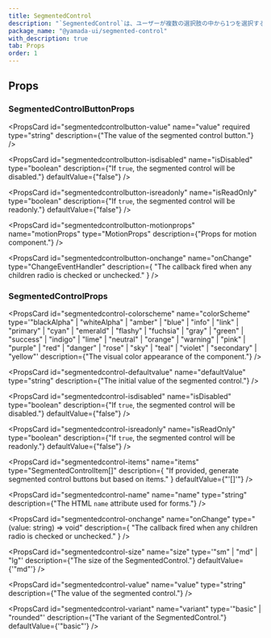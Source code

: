 ```yaml
---
title: SegmentedControl
description: "`SegmentedControl`は、ユーザーが複数の選択肢の中から1つを選択するための使用されるコンポーネントです。"
package_name: "@yamada-ui/segmented-control"
with_description: true
tab: Props
order: 1
---
```


## Props

### SegmentedControlButtonProps

<PropsCard
  id="segmentedcontrolbutton-value"
  name="value"
  required
  type="string"
  description={"The value of the segmented control button."}
/>

<PropsCard
  id="segmentedcontrolbutton-isdisabled"
  name="isDisabled"
  type="boolean"
  description={"If `true`, the segmented control will be disabled."}
  defaultValue={"false"}
/>

<PropsCard
  id="segmentedcontrolbutton-isreadonly"
  name="isReadOnly"
  type="boolean"
  description={"If `true`, the segmented control will be readonly."}
  defaultValue={"false"}
/>

<PropsCard
  id="segmentedcontrolbutton-motionprops"
  name="motionProps"
  type="MotionProps"
  description={"Props for motion component."}
/>

<PropsCard
  id="segmentedcontrolbutton-onchange"
  name="onChange"
  type="ChangeEventHandler<HTMLInputElement>"
  description={
    "The callback fired when any children radio is checked or unchecked."
  }
/>

### SegmentedControlProps

<PropsCard
  id="segmentedcontrol-colorscheme"
  name="colorScheme"
  type='"blackAlpha" | "whiteAlpha" | "amber" | "blue" | "info" | "link" | "primary" | "cyan" | "emerald" | "flashy" | "fuchsia" | "gray" | "green" | "success" | "indigo" | "lime" | "neutral" | "orange" | "warning" | "pink" | "purple" | "red" | "danger" | "rose" | "sky" | "teal" | "violet" | "secondary" | "yellow"'
  description={"The visual color appearance of the component."}
/>

<PropsCard
  id="segmentedcontrol-defaultvalue"
  name="defaultValue"
  type="string"
  description={"The initial value of the segmented control."}
/>

<PropsCard
  id="segmentedcontrol-isdisabled"
  name="isDisabled"
  type="boolean"
  description={"If `true`, the segmented control will be disabled."}
  defaultValue={"false"}
/>

<PropsCard
  id="segmentedcontrol-isreadonly"
  name="isReadOnly"
  type="boolean"
  description={"If `true`, the segmented control will be readonly."}
  defaultValue={"false"}
/>

<PropsCard
  id="segmentedcontrol-items"
  name="items"
  type="SegmentedControlItem[]"
  description={
    "If provided, generate segmented control buttons but based on items."
  }
  defaultValue={"'[]'"}
/>

<PropsCard
  id="segmentedcontrol-name"
  name="name"
  type="string"
  description={"The HTML `name` attribute used for forms."}
/>

<PropsCard
  id="segmentedcontrol-onchange"
  name="onChange"
  type="(value: string) => void"
  description={
    "The callback fired when any children radio is checked or unchecked."
  }
/>

<PropsCard
  id="segmentedcontrol-size"
  name="size"
  type='"sm" | "md" | "lg"'
  description={"The size of the SegmentedControl."}
  defaultValue={'"md"'}
/>

<PropsCard
  id="segmentedcontrol-value"
  name="value"
  type="string"
  description={"The value of the segmented control."}
/>

<PropsCard
  id="segmentedcontrol-variant"
  name="variant"
  type='"basic" | "rounded"'
  description={"The variant of the SegmentedControl."}
  defaultValue={'"basic"'}
/>

